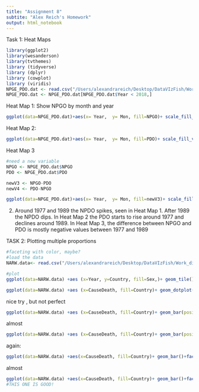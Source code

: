```yaml
---
title: "Assignment 8"
subtite: "Alex Reich's Homework"
output: html_notebook
---
```


Task 1: Heat Maps


```r
library(ggplot2)
library(wesanderson)
library(tvthemes)
library (tidyverse)
library (dplyr)
library (cowplot)
library (viridis)
NPGE_PDO.dat <- read.csv("/Users/alexandrareich/Desktop/DataVIzFish/Work_dir/npgo-pdo.csv")
NPGE_PDO.dat <- NPGE_PDO.dat[NPGE_PDO.dat$Year < 2018,]
```

Heat Map 1: Show NPGO by month and year
```r
ggplot(data=NPGE_PDO.dat)+aes(x= Year,  y= Mon, fill=NPGO)+ scale_fill_viridis()+theme_cowplot()+geom_tile()
```

Heat Map 2:
```r
ggplot(data=NPGE_PDO.dat)+aes(x= Year,  y= Mon, fill=PDO)+ scale_fill_viridis()+theme_cowplot() +geom_tile()
```

Heat Map 3
```r
#need a new variable
NPGO <- NPGE_PDO.dat$NPGO
PDO <- NPGE_PDO.dat$PDO

newV3 <- NPGO-PDO
newV4 <- PDO-NPGO

```
```r
ggplot(data=NPGE_PDO.dat)+aes(x= Year,  y= Mon, fill=newV3)+ scale_fill_viridis()+theme_cowplot() +geom_tile()
```

2)
Around 1977 and 1989 the NPDO spikes, seen in Heat Map 1. After 1989 the NPDO dips. In Heat Map 2 the PDO starts to rise around 1977 and declines around 1989. In Heat Map 3, the difference between NPGO and PDO is mostly negative values between 1977 and 1989


TASK 2: Plotting multiple proportions
```r
#faceting with color, maybe?
#load the data
NARW.data<- read.csv("/Users/alexandrareich/Desktop/DataVIzFish/Work_dir/NARW_mort.csv")
```

```r
#plot
ggplot(data=NARW.data) +aes (x=Year, y=Country, fill=Sex,)+ geom_tile()+facet_wrap(~Year) + 
```

```r
ggplot(data=NARW.data) +aes (x=CauseDeath, fill=Country)+ geom_dotplot(dotsize=7) +facet_grid(vars(Sex),vars(Year)) + scale_fill_avatar(palette="AirNomads")+theme_bw()
```
nice try , but not perfect
```r
ggplot(data=NARW.data) +aes (x=CauseDeath, fill=Country)+ geom_bar(position=position_dodge())+facet_wrap(~Year) + scale_fill_avatar(palette="AirNomads")+theme_classic()
```
almost
```r
ggplot(data=NARW.data) +aes (x=CauseDeath, fill=Country)+ geom_bar(position=position_dodge2())+facet_grid(vars(Sex),vars(Year)) + scale_fill_avatar(palette="AirNomads")+theme_bw()
```
again:

```r
ggplot(data=NARW.data) +aes(x=CauseDeath, fill=Country)+ geom_bar()+facet_grid(vars(Year),vars(Sex)) + scale_fill_avatar(palette="AirNomads")+theme_bw() +coord_flip()
```
almost
```r
ggplot(data=NARW.data) +aes(x=CauseDeath, fill=Country)+ geom_bar()+facet_grid(vars(Sex),vars(Year)) + scale_fill_manual(values=c("#0072B2","#E69F00"))+theme_bw()
#THIS ONE IS GOOD!
```

